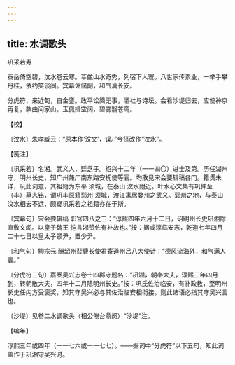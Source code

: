 ```yaml
---
---
---
```

title: 水调歌头
---



巩采若寿





泰岳倚空碧，汶水卷云寒。萃兹山水奇秀，列宿下人寰。八世家传素业，一举手攀丹桂，依约笑谈间。宾幕佐储副，和气满长安。

分虎符，来近甸，自金銮。政平讼简无事，酒社与诗坛。会看沙堤归去，应使神京再复，款曲问家山。玉佩揖空阔，碧雾翳苍鸾。





【校】


〔汶水〕朱孝臧云：“原本作‘汶文’，误。”今径改作“汶水”。





【笺注】


〔巩采若〕名湘。武义人，廷芝子。绍兴十二年（一一四〇）进士及第。历任湖州守，明州长史，知广州兼广南东路安抚使等官。均散见宋会要辑稿各门。籍贯未详，玩此词意，其祖籍为东平 须城，在泰山 汶水附近。叶水心文集有巩仲至（丰）墓志铭，谓巩丰原籍郓州 须城，渡江寓居婺州之武义。郓州之地，与泰山 汶水相去不远，颇疑巩采若之祖籍亦在于斯。

〔宾幕句〕宋会要辑稿 职官四八之三：“淳熙四年六月十二日，诏明州长史巩湘除直敷文阁。以皇子魏王 恺言湘赞佐有补故也。”按：据咸淳临安志，乾道七年四月二十七日以皇太子领尹，置少尹。

〔和气句〕柳宗元 酬韶州裴曹长使君寄道州吕八大使诗：“德风流海外，和气满人寰。”

〔分虎符三句〕嘉泰吴兴志卷十四郡守题名：“巩湘，朝奉大夫，淳熙三年四月到，转朝散大夫，四年十二月除明州长史。”按：巩氏佐治临安，有补政教，至明州长史任内方受褒奖，知其守吴兴必与其佐治临安相衔接。则此诸语必指其守吴兴言也。

〔沙堤〕见卷二水调歌头（相公倦台鼎阕）“沙堤”注。





【编年】


淳熙三年或四年（一一七六或一一七七）。——据词中“分虎符”以下五句，知此词盖作于巩湘守吴兴时。